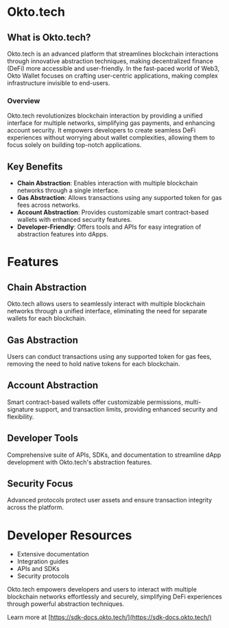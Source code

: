# Okto.tech

## What is Okto.tech?

Okto.tech is an advanced platform that streamlines blockchain interactions through innovative abstraction techniques, making decentralized finance (DeFi) more accessible and user-friendly. In the fast-paced world of Web3, Okto Wallet focuses on crafting user-centric applications, making complex infrastructure invisible to end-users.

### Overview

Okto.tech revolutionizes blockchain interaction by providing a unified interface for multiple networks, simplifying gas payments, and enhancing account security. It empowers developers to create seamless DeFi experiences without worrying about wallet complexities, allowing them to focus solely on building top-notch applications.

## Key Benefits

- **Chain Abstraction**: Enables interaction with multiple blockchain networks through a single interface.
- **Gas Abstraction**: Allows transactions using any supported token for gas fees across networks.
- **Account Abstraction**: Provides customizable smart contract-based wallets with enhanced security features.
- **Developer-Friendly**: Offers tools and APIs for easy integration of abstraction features into dApps.

# Features

## Chain Abstraction

Okto.tech allows users to seamlessly interact with multiple blockchain networks through a unified interface, eliminating the need for separate wallets for each blockchain.

## Gas Abstraction

Users can conduct transactions using any supported token for gas fees, removing the need to hold native tokens for each blockchain.

## Account Abstraction

Smart contract-based wallets offer customizable permissions, multi-signature support, and transaction limits, providing enhanced security and flexibility.

## Developer Tools

Comprehensive suite of APIs, SDKs, and documentation to streamline dApp development with Okto.tech's abstraction features.

## Security Focus

Advanced protocols protect user assets and ensure transaction integrity across the platform.

# Developer Resources

- Extensive documentation
- Integration guides
- APIs and SDKs
- Security protocols

Okto.tech empowers developers and users to interact with multiple blockchain networks effortlessly and securely, simplifying DeFi experiences through powerful abstraction techniques.

Learn more at [https://sdk-docs.okto.tech/](https://sdk-docs.okto.tech/)